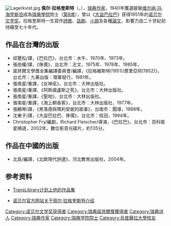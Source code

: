 [[File:Lagerkvist.jpg|thumbnail]]
'''佩尔·拉格奎斯特'''（{{lang|sv|Pär Lagerkvist}}，{{bd|1891年||1974年|catIdx=L}}），[[瑞典|瑞典]][[作家|作家]]，1940年獲選接替[[维尔纳·冯·海登斯坦|维尔纳·冯·海登斯坦]]成為[[瑞典學院|瑞典學院]]院士（[[瑞典學院成員列表#第8席|第8席]]），曾以《[[大盜巴拉巴|大盜巴拉巴]]》获得1951年的[[诺贝尔文学奖|诺贝尔文学奖]]。拉格奎斯特一生寫作[[詩歌|詩歌]]、[[話劇|話劇]]、[[小說|小說]]及各種[[論文|論文]]，影響力由二十世紀初持續至七十年代。

==作品在台灣的出版==
*邱豐松/譯，《巴拉巴》，台北市：水牛，1970年、1973年。
*張伯權/譯，《侏儒》，台北市：志文，1975年、1978年、1985年。
*諾貝爾文學獎全集編譯委員會/編譯，《拉格維斯特(1951)/摩里亞珂(1952)》，台北市：九華出版：環華發行，1981年。
*張南星/重譯，《女神巫》，台北市：大林出版社。
*張南星/重譯，《阿斯威盧斯之死》，台北市：大林出版社。
*張南星/重譯，《聖地》，台北市：大林出版社。
*張南星/重譯，《海上朝香客》，台北市：大林出版社，1977年。
*張鶴琴/譯，《黑落德與瑪利安妮的故事》，台南市：聞導，1988年。
*沈東子/譯，《大盜巴拉巴、侏儒》，台北市：桂冠，1994年。
*Christopher Fry/編劇，Richard Fleischer/導演，《巴拉巴》，台北市：百科衛星頻道，2002年。數位影音光碟片，約135分。

==作品在中國的出版==
*北島/編譯，《北歐現代詩選》，河北教育出版社，2004年。


== 参考资料 ==
* [http://zh.translibrary.wikia.com/wiki/%E5%B8%95%E5%B0%94%C2%B7%E6%8B%89%E6%A0%BC%E5%85%8B%E7%BB%B4%E6%96%AF%E7%89%B9 TransLibrary计划上他的作品集] {{Wayback|url=http://zh.translibrary.wikia.com/wiki/%E5%B8%95%E5%B0%94%C2%B7%E6%8B%89%E6%A0%BC%E5%85%8B%E7%BB%B4%E6%96%AF%E7%89%B9 |date=20160305151459 }}

* [http://nobelprize.org/nobel_prizes/literature/laureates/1951/lagerkvist-bio.html 诺贝尔官方网站关于佩尔·拉格奎斯特介绍] {{Wayback|url=http://nobelprize.org/nobel_prizes/literature/laureates/1951/lagerkvist-bio.html |date=20180718084449 }}


{{诺贝尔文学奖获得者 (1951年-1975年)}}

{{Authority control}}
{{DEFAULTSORT: Lagerkvist, Pär}}

[[Category:诺贝尔文学奖获得者|Category:诺贝尔文学奖获得者]]
[[Category:瑞典諾貝爾獎獲得者|Category:瑞典諾貝爾獎獲得者]]
[[Category:瑞典诗人|Category:瑞典诗人]]
[[Category:瑞典作家|Category:瑞典作家]]
[[Category:瑞典学院院士|Category:瑞典学院院士]]
[[Category:烏普薩拉大學校友|Category:烏普薩拉大學校友]]